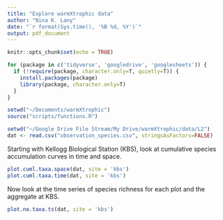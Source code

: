 ```yaml
---
title: "Explore warmXtrophic data"
author: "Nina K. Lany"
date: "`r format(Sys.time(), '%B %d, %Y')`"
output: pdf_document
---
```


```r
knitr::opts_chunk$set(echo = TRUE)

for (package in c('tidyverse', 'googledrive', 'googlesheets')) {
  if (!require(package, character.only=T, quietly=T)) {
    install.packages(package)
    library(package, character.only=T)
  }
}

setwd("~/Documents/warmXtrophic")
source("scripts/functions.R")

setwd("~/Google Drive File Stream/My Drive/warmXtrophic/data/L2")
dat <- read.csv("observation_species.csv", stringsAsFactors=FALSE)
```


Starting with Kellogg Biological Station (KBS), look at cumulative species accumulation curves in time and space.


```r
plot.cuml.taxa.space(dat, site = 'kbs')
plot.cuml.taxa.time(dat, site = 'kbs')
```

Now look at the time series of species richness for each plot and the aggregate at KBS.

```r
plot.no.taxa.ts(dat, site = 'kbs')
```
